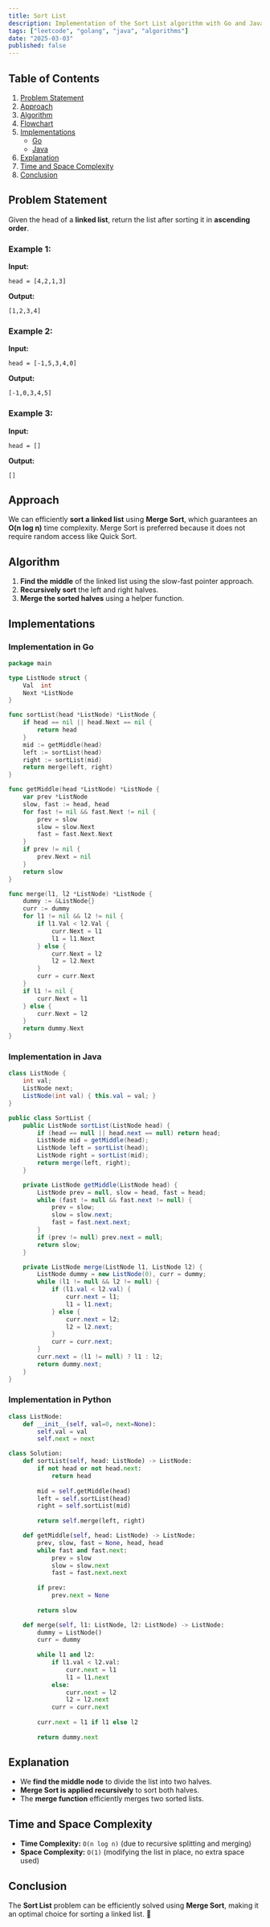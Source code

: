 ```yaml
---
title: Sort List
description: Implementation of the Sort List algorithm with Go and Java.
tags: ["leetcode", "golang", "java", "algorithms"]
date: "2025-03-03"
published: false
---
```


## Table of Contents

1. [Problem Statement](#problem-statement)
2. [Approach](#approach)
3. [Algorithm](#algorithm)
4. [Flowchart](#flowchart)
5. [Implementations](#implementations)
   - [Go](#implementation-in-go)
   - [Java](#implementation-in-java)
6. [Explanation](#explanation)
7. [Time and Space Complexity](#time-and-space-complexity)
8. [Conclusion](#conclusion)

## Problem Statement

Given the head of a **linked list**, return the list after sorting it in **ascending order**.

### Example 1:

**Input:**
```  
head = [4,2,1,3]
```
**Output:**
```  
[1,2,3,4]  
```

### Example 2:

**Input:**
```  
head = [-1,5,3,4,0]
```
**Output:**
```  
[-1,0,3,4,5]  
```

### Example 3:

**Input:**
```  
head = []
```
**Output:**
```  
[]  
```

## Approach

We can efficiently **sort a linked list** using **Merge Sort**, which guarantees an **O(n log n)** time complexity. Merge Sort is preferred because it does not require random access like Quick Sort.

## Algorithm

1. **Find the middle** of the linked list using the slow-fast pointer approach.
2. **Recursively sort** the left and right halves.
3. **Merge the sorted halves** using a helper function.

## Implementations

### Implementation in Go

```go
package main

type ListNode struct {
    Val  int
    Next *ListNode
}

func sortList(head *ListNode) *ListNode {
    if head == nil || head.Next == nil {
        return head
    }
    mid := getMiddle(head)
    left := sortList(head)
    right := sortList(mid)
    return merge(left, right)
}

func getMiddle(head *ListNode) *ListNode {
    var prev *ListNode
    slow, fast := head, head
    for fast != nil && fast.Next != nil {
        prev = slow
        slow = slow.Next
        fast = fast.Next.Next
    }
    if prev != nil {
        prev.Next = nil
    }
    return slow
}

func merge(l1, l2 *ListNode) *ListNode {
    dummy := &ListNode{}
    curr := dummy
    for l1 != nil && l2 != nil {
        if l1.Val < l2.Val {
            curr.Next = l1
            l1 = l1.Next
        } else {
            curr.Next = l2
            l2 = l2.Next
        }
        curr = curr.Next
    }
    if l1 != nil {
        curr.Next = l1
    } else {
        curr.Next = l2
    }
    return dummy.Next
}
```

### Implementation in Java

```java
class ListNode {
    int val;
    ListNode next;
    ListNode(int val) { this.val = val; }
}

public class SortList {
    public ListNode sortList(ListNode head) {
        if (head == null || head.next == null) return head;
        ListNode mid = getMiddle(head);
        ListNode left = sortList(head);
        ListNode right = sortList(mid);
        return merge(left, right);
    }

    private ListNode getMiddle(ListNode head) {
        ListNode prev = null, slow = head, fast = head;
        while (fast != null && fast.next != null) {
            prev = slow;
            slow = slow.next;
            fast = fast.next.next;
        }
        if (prev != null) prev.next = null;
        return slow;
    }

    private ListNode merge(ListNode l1, ListNode l2) {
        ListNode dummy = new ListNode(0), curr = dummy;
        while (l1 != null && l2 != null) {
            if (l1.val < l2.val) {
                curr.next = l1;
                l1 = l1.next;
            } else {
                curr.next = l2;
                l2 = l2.next;
            }
            curr = curr.next;
        }
        curr.next = (l1 != null) ? l1 : l2;
        return dummy.next;
    }
}
```

### Implementation in Python

```python
class ListNode:
    def __init__(self, val=0, next=None):
        self.val = val
        self.next = next

class Solution:
    def sortList(self, head: ListNode) -> ListNode:
        if not head or not head.next:
            return head
        
        mid = self.getMiddle(head)
        left = self.sortList(head)
        right = self.sortList(mid)
        
        return self.merge(left, right)

    def getMiddle(self, head: ListNode) -> ListNode:
        prev, slow, fast = None, head, head
        while fast and fast.next:
            prev = slow
            slow = slow.next
            fast = fast.next.next
        
        if prev:
            prev.next = None
        
        return slow

    def merge(self, l1: ListNode, l2: ListNode) -> ListNode:
        dummy = ListNode()
        curr = dummy
        
        while l1 and l2:
            if l1.val < l2.val:
                curr.next = l1
                l1 = l1.next
            else:
                curr.next = l2
                l2 = l2.next
            curr = curr.next
        
        curr.next = l1 if l1 else l2
        
        return dummy.next

```




## Explanation

- We **find the middle node** to divide the list into two halves.
- **Merge Sort is applied recursively** to sort both halves.
- The **merge function** efficiently merges two sorted lists.

## Time and Space Complexity

- **Time Complexity:** `O(n log n)` (due to recursive splitting and merging)
- **Space Complexity:** `O(1)` (modifying the list in place, no extra space used)

## Conclusion

The **Sort List** problem can be efficiently solved using **Merge Sort**, making it an optimal choice for sorting a linked list. 🚀

